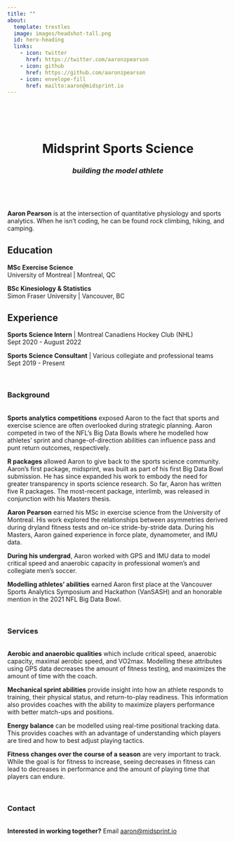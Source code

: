---
title: ""
about:
  template: trestles
  image: images/headshot-tall.png
  id: hero-heading
  links: 
    - icon: twitter
      href: https://twitter.com/aaronzpearson
    - icon: github
      href: https://github.com/aaronzpearson
    - icon: envelope-fill
      href: mailto:aaron@midsprint.io
---

\
\
\

<center>
# Midsprint Sports Science
### *building the model athlete*
</center>

\
<div id="about">
\


:::{#hero-heading}

**Aaron Pearson** is at the intersection of quantitative physiology and sports analytics. When he isn't coding, he can be found rock climbing, hiking, and camping. 

## Education

**MSc Exercise Science**\
University of Montreal \| Montreal, QC

**BSc Kinesiology & Statistics**\
Simon Fraser University \| Vancouver, BC

## Experience

**Sports Science Intern** \| Montreal Canadiens Hockey Club (NHL)\
Sept 2020 - August 2022

**Sports Science Consultant** \| Various collegiate and professional teams\
Sept 2019 - Present

:::
\

### Background

\
**Sports analytics competitions** exposed Aaron to the fact that sports and exercise science are often overlooked during strategic planning. Aaron competed in two of the NFL's Big Data Bowls where he modelled how athletes' sprint and change-of-direction abilities can influence pass and punt return outcomes, respectively.

**R packages** allowed Aaron to give back to the sports science community. Aaron's first package, midsprint, was built as part of his first Big Data Bowl submission. He has since expanded his work to embody the need for greater transparency in sports science research. So far, Aaron has written five R packages. The most-recent package, interlimb, was released in conjunction with his Masters thesis.

**Aaron Pearson** earned his MSc in exercise science from the University of Montreal. His work explored the relationships between asymmetries derived during dryland fitness tests and on-ice stride-by-stride data. During his Masters, Aaron gained experience in force plate, dynamometer, and IMU data.

**During his undergrad**, Aaron worked with GPS and IMU data to model critical speed and anaerobic capacity in professional women's and collegiate men's soccer. 

**Modelling athletes' abilities** earned Aaron first place at the Vancouver Sports Analytics Symposium and Hackathon (VanSASH) and an honorable mention in the 2021 NFL Big Data Bowl.

</div>
\
<div id="services">

### Services
\
**Aerobic and anaerobic qualities** which include critical speed, anaerobic capacity, maximal aerobic speed, and VO2max. Modelling these attributes using GPS data decreases the amount of fitness testing, and maximizes the amount of time with the coach.

**Mechanical sprint abilities** provide insight into how an athlete responds to training, their physical status, and return-to-play readiness. This information also provides coaches with the ability to maximize players performance with better match-ups and positions.

**Energy balance** can be modelled using real-time positional tracking data. This provides coaches with an advantage of understanding which players are tired and how to best adjust playing tactics.

**Fitness changes over the course of a season** are very important to track. While the goal is for fitness to increase, seeing decreases in fitness can lead to decreases in performance and the amount of playing time that players can endure.
</div>
\
<div id="contact">

### Contact
\
**Interested in working together?** Email [aaron@midsprint.io](mailto:aaron@midsprint.io)

</div>

\
\


